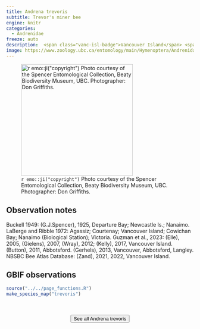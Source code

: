 ```yaml
---
title: Andrena trevoris
subtitle: Trevor's miner bee
engine: knitr
categories:
  - Andrenidae
freeze: auto
description:  <span class="vanc-isl-badge">Vancouver Island</span> <span class="lower-mainland-badge">Lower Mainland</span> <span class="coast-badge">Coast</span>
image: https://www.zoology.ubc.ca/entomology/main/Hymenoptera/Andrenidae/Andrena%20trevoris%20(3lateral).jpg
---
```

![`r emo::ji("copyright")` Photo courtesy of the Spencer Entomological Collection, Beaty Biodiversity Museum, UBC. Photographer: Don Griffiths.](https://www.zoology.ubc.ca/entomology/main/Hymenoptera/Andrenidae/Andrena%20trevoris%20(3lateral).jpg){height=300}

## Observation notes  
Buckell 1949: (G.J.Spencer), 1925, <span class="hl-place-name">Departure Bay</span>; Newcastle Is.; <span class="hl-place-name">Nanaimo</span>. LaBerge and Ribble 1972: <span class="hl-place-name">Agassiz</span>; <span class="hl-place-name">Courtenay</span>; <span class="hl-place-name"><span class="hl-place-name"><span class="hl-place-name">Vancouver</span> Is</span>land</span>; <span class="hl-place-name"><span class="hl-place-name">Cowichan</span> Bay</span>; <span class="hl-place-name">Nanaimo</span> (Biological  Station); <span class="hl-place-name">Victoria</span>. Guzman et al., 2023: (Elle), 2005, (Gielens), 2007, (Wray), 2012; (Kelly), 2017, <span class="hl-place-name"><span class="hl-place-name"><span class="hl-place-name">Vancouver</span> Is</span>land</span>. (Button), 2011, <span class="hl-place-name">Abbotsford</span>. (Gerhels), 2013, <span class="hl-place-name">Vancouver</span>, <span class="hl-place-name">Abbotsford</span>, <span class="hl-place-name">Langley</span>. NBSBC Bee Atlas Database: (Zand), 2021, 2022, <span class="hl-place-name"><span class="hl-place-name"><span class="hl-place-name">Vancouver</span> Is</span>land</span>.

## GBIF observations  


```r
source("../../page_functions.R")
make_species_map("trevoris")
```
<br><br>
<center>


<a href="https://www.zoology.ubc.ca/entomology/main/Hymenoptera/Andrenidae/Andrena%20trevoris.php"><button type="button" class="btn btn-secondary">See all Andrena trevoris <i class="fa-solid fa-arrow-up-right-from-square"></i> </button></a>
</center>
